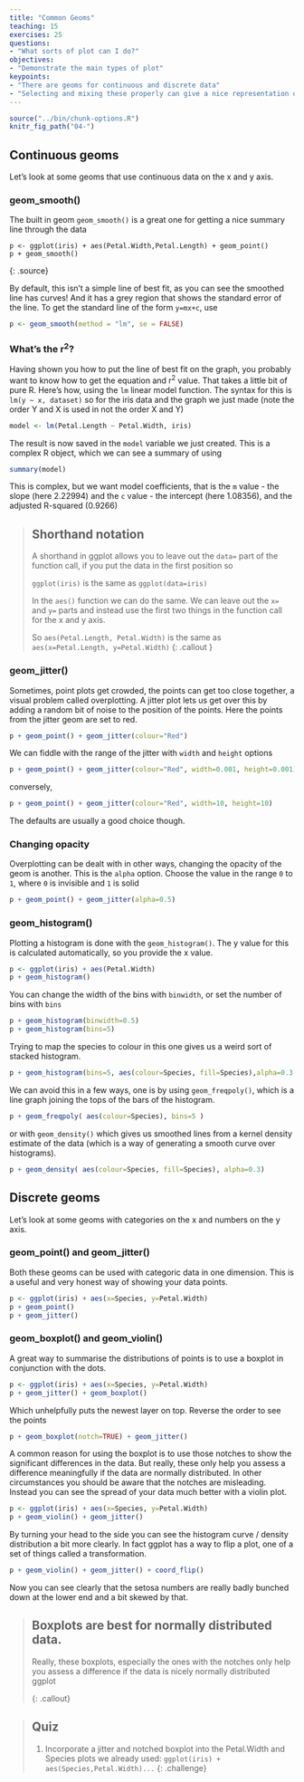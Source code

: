```yaml
---
title: "Common Geoms"
teaching: 15
exercises: 25
questions:
- "What sorts of plot can I do?"
objectives:
- "Demonstrate the main types of plot"
keypoints:
- "There are geoms for continuous and discrete data"
- "Selecting and mixing these properly can give a nice representation of your data"
---
```


```r
source("../bin/chunk-options.R")
knitr_fig_path("04-")
```

## Continuous geoms

Let's look at some geoms that use continuous data on the x and y axis. 


### geom_smooth()

The built in geom `geom_smooth()` is a great one for getting a nice summary line through the data

~~~
p <- ggplot(iris) + aes(Petal.Width,Petal.Length) + geom_point()
p + geom_smooth()
~~~
{: .source}

By default, this isn't a simple line of best fit, as you can see the smoothed line has curves! And it has a grey region that shows the standard error of the line. To get the standard line of the form `y=mx+c`, use

```r
p <- geom_smooth(method = "lm", se = FALSE)
```

### What's the r<sup>2</sup>?
Having shown you how to put the line of best fit on the graph, you probably want to know how to get the equation and r<sup>2</sup> value. That takes a little bit of pure R. Here's how, using the `lm` linear model function. The syntax for this is `lm(y ~ x, dataset)` so for the iris data and the graph we just made (note the order Y and X is used in not the order X and Y)

```r
model <- lm(Petal.Length ~ Petal.Width, iris)
```

The result is now saved in the `model` variable we just created. This is a complex R object, which we can see a summary of using 

```r
summary(model)
```
This is complex, but we want model coefficients, that is the `m` value - the slope (here 2.22994) and the `c` value - the intercept (here 1.08356), and the adjusted R-squared (0.9266)

> ## Shorthand notation
> A shorthand in ggplot allows you to leave out the `data=` part of the function call, if you put the data in the first position so
>
> `ggplot(iris)` is the same as `ggplot(data=iris)`
> 
> In the `aes()` function we can do the same. We can leave out the `x=` and `y=` parts and instead use the first two things in the function call for the x and y axis.
>
> So `aes(Petal.Length, Petal.Width)` is the same as `aes(x=Petal.Length, y=Petal.Width)`
{: .callout }


### geom_jitter()

Sometimes, point plots get crowded, the points can get too close together, a visual problem called overplotting. A jitter plot lets us get over this by adding a random bit of noise to the position of the points. Here the points from the jitter geom are set to red.

```r
p + geom_point() + geom_jitter(colour="Red")
```

We can fiddle with the range of the jitter with `width` and `height` options

```r
p + geom_point() + geom_jitter(colour="Red", width=0.001, height=0.001)
```

conversely,
```r
p + geom_point() + geom_jitter(colour="Red", width=10, height=10)
```

The defaults are usually a good choice though.

### Changing opacity

Overplotting can be dealt with in other ways, changing the opacity of the geom is another. This is the `alpha` option. Choose the value in the range `0` to `1`, where `0` is invisible and `1` is solid

```r
p + geom_point() + geom_jitter(alpha=0.5) 
```

### geom_histogram()

Plotting a histogram is done with the `geom_histogram()`. The y value for this is calculated automatically, so you provide the x value.

```r
p <- ggplot(iris) + aes(Petal.Width)
p + geom_histogram() 
```


You can change the width of the bins with `binwidth`, or set the number of bins with `bins`
```r
p + geom_histogram(binwidth=0.5) 
p + geom_histogram(bins=5) 
```

Trying to map the species to colour in this one gives us a weird sort of stacked histogram.

```r
p + geom_histogram(bins=5, aes(colour=Species, fill=Species),alpha=0.3 ) 
```

We can avoid this in a few ways, one is by using `geom_freqpoly()`, which is a line graph joining the tops of the bars of the histogram.

```r
p + geom_freqpoly( aes(colour=Species), bins=5 )
```

or with `geom_density()` which gives us smoothed lines from a kernel density estimate of the data (which is a way of generating a smooth curve over histograms). 

```r
p + geom_density( aes(colour=Species, fill=Species), alpha=0.3)
```


## Discrete geoms

Let's look at some geoms with categories on the x and numbers on the y axis. 

### geom_point() and geom_jitter()

Both these geoms can be used with categoric data in one dimension. This is a useful and very honest way of showing your data points.

```r
p <- ggplot(iris) + aes(x=Species, y=Petal.Width)
p + geom_point()
p + geom_jitter()
```

### geom_boxplot() and geom_violin()

A great way to summarise the distributions of points is to use a boxplot in conjunction with the dots.

```r
p <- ggplot(iris) + aes(x=Species, y=Petal.Width)
p + geom_jitter() + geom_boxplot()
```

Which unhelpfully puts the newest layer on top. Reverse the order to see the points

```r
p + geom_boxplot(notch=TRUE) + geom_jitter()
```


A common reason for using the boxplot is to use those notches to show the significant differences in the data. But really, these only help you assess a difference meaningfully if the data are normally distributed. In other circumstances you should be aware that the notches are misleading. Instead you can see the spread of your data much better with a violin plot.

```r
p <- ggplot(iris) + aes(x=Species, y=Petal.Width)
p + geom_violin() + geom_jitter() 
```

By turning your head to the side you can see the histogram curve / density distribution a bit more clearly. In fact ggplot has a way to flip a plot, one of a set of things called a transformation.

```r
p + geom_violin() + geom_jitter() + coord_flip()
```

Now you can see clearly that the setosa numbers are really badly bunched down at the lower end and a bit skewed by that. 

> ## Boxplots are best for normally distributed data. 
> Really, these boxplots, especially the ones with the notches only help you assess a difference if the data is nicely normally distributed
> ggplot
> 
{: .callout}

> ## Quiz
> 1. Incorporate a jitter and notched boxplot into the Petal.Width and Species plots we already used: `ggplot(iris) + aes(Species,Petal.Width)...`
{: .challenge}